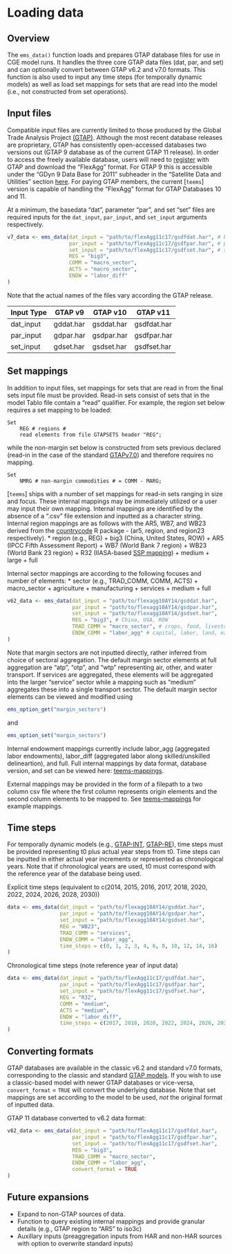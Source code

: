 # Loading data

## Overview

The `ems_data()` function loads and prepares GTAP database files for use in CGE model runs. It handles the three core GTAP data files (dat, par, and set) and can optionally convert between GTAP v6.2 and v7.0 formats. This function is also used to input any time steps (for temporally dynamic models) as well as load set mappings for sets that are read into the model (i.e., not constructed from set operations).

## Input files
Compatible input files are currently limited to those produced by the Global Trade Analysis Project [(GTAP)](https://www.gtap.agecon.purdue.edu/). Although the most recent database releases are proprietary, GTAP has consistently open-accessed databases two versions out (GTAP 9 database as of the current GTAP 11 release). In order to access the freely available database, users will need to [register](https://www.gtap.agecon.purdue.edu/access_member/profile/profile_addnew.aspx) with GTAP and download the "FlexAgg" format. For GTAP 9 this is accessible under the "GDyn 9 Data Base for 2011" subheader in the "Satellite Data and Utilities" section [here](https://www.gtap.agecon.purdue.edu/databases/archives.asp). For paying GTAP members, the current [`teems`] version is capable of handling the "FlexAgg" format for GTAP Databases 10 and 11.

At a minimum, the basedata "dat", parameter "par", and set "set" files are required inputs for the `dat_input`, `par_input`, and `set_input` arguments respectively. 
```r
v7_data <- ems_data(dat_input = "path/to/flexAgg11c17/gsdfdat.har", # basedata coefficients
                    par_input = "path/to/flexAgg11c17/gsdfpar.har", # parameter coefficients
                    set_input = "path/to/flexAgg11c17/gsdfset.har", # set elements
                    REG = "big3",
                    COMM = "macro_sector",
                    ACTS = "macro_sector",
                    ENDW = "labor_diff"
)
```
Note that the actual names of the files vary according the GTAP release.

| Input Type | GTAP v9 | GTAP v10 | GTAP v11 |
|------------|---------|----------|----------|
| dat_input  | gddat.har | gsddat.har | gsdfdat.har |
| par_input  | gdpar.har | gsdpar.har | gsdfpar.har |
| set_input  | gdset.har | gsdset.har | gsdfset.har |


## Set mappings
In addition to input files, set mappings for sets that are read in from the final sets input file must be provided. Read-in sets consist of sets that in the model Tablo file contain a "read" qualifier. For example, the region set below requires a set mapping to be loaded:
```
Set
    REG # regions #
    read elements from file GTAPSETS header "REG";  
```
while the non-margin set below is constructed from sets previous declared (read-in in the case of the standard [GTAPv7.0](https://github.com/teemsphere/teems-models/blob/main/GTAPv7.0/GTAPv7.0.tab)) and therefore requires no mapping.
```
Set
    NMRG # non-margin commodities # = COMM - MARG;  
```

[`teems`] ships with a number of set mappings for read-in sets ranging in size and focus. These internal mappings may be immediately utilized or a user may input their own mapping. Internal mappings are identified by the absence of a ".csv" file extension and inputted as a character string. Internal region mappings are as follows with the AR5, WB7, and WB23 derived from the [countrycode](https://vincentarelbundock.github.io/countrycode/#/man/codelist) R package - (ar5, region, and region23 respectively).
* region (e.g., REG)
  + big3 (China, United States, ROW)
  + AR5 (IPCC Fifth Assessment Report)
  + WB7 (World Bank 7 region)
  + WB23 (World Bank 23 region)
  + R32 (IIASA-based [SSP mapping](https://tntcat.iiasa.ac.at/SspDb/dsd?Action=htmlpage&page=10))
  + medium
  + large
  + full

Internal sector mappings are according to the following focuses and number of elements:
* sector (e.g., TRAD_COMM, COMM, ACTS)
  + macro_sector
  + agriculture
  + manufacturing
  + services
  + medium
  + full

```r
v62_data <- ems_data(dat_input = "path/to/flexagg10AY14/gsddat.har",
                     par_input = "path/to/flexagg10AY14/gsdpar.har",
                     set_input = "path/to/flexagg10AY14/gsdset.har",
                     REG = "big3", # China, USA, ROW
                     TRAD_COMM = "macro_sector", # crops, food, livestock, mnfcs, svces
                     ENDW_COMM = "labor_agg" # capital, labor, land, natlres
)
```

Note that margin sectors are not inputted directly, rather inferred from choice of sectoral aggregation. The default margin sector elements at full aggregation are "atp", "otp", and "wtp" representing air, other, and water transport. If services are aggregated, these elements will be aggregated into the larger "service" sector while a mapping such as "medium" aggregates these into a single transport sector. The default margin sector elements can be viewed and modified using 
```r
ems_option_get("margin_sectors")
```
and 
```r
ems_option_set("margin_sectors")
```

Internal endowment mappings currently include labor_agg (aggregated labor endowments), labor_diff (aggregated labor along skilled/unskilled delineartion), and full. Full internal mappings by data format, database version, and set can be viewed here: [teems-mappings](https://github.com/teemsphere/teems-mappings).

External mappings may be provided in the form of a filepath to a two column csv file where the first column represents origin elements and the second column elements to be mapped to. See [teems-mappings](https://github.com/teemsphere/teems-mappings) for example mappings.


<!-- ## Auxilliary inputs -->

## Time steps
For temporally dynamic models (e.g., [GTAP-INT](https://github.com/teemsphere/teems-models/tree/main/GTAP-INTv1), [GTAP-RE](https://github.com/teemsphere/teems-models/tree/main/GTAP-REv1)), time steps must be provided representing t0 plus actual year steps from t0. Time steps can be inputted in either actual year increments or represented as chronological years. Note that if chronological years are used, t0 must correspond with the reference year of the database being used.

Explicit time steps (equivalent to c(2014, 2015, 2016, 2017, 2018, 2020, 2022, 2024, 2026, 2028, 2030))
```r
data <- ems_data(dat_input = "path/to/flexagg10AY14/gsddat.har",
                 par_input = "path/to/flexagg10AY14/gsdpar.har",
                 set_input = "path/to/flexagg10AY14/gsdset.har",
                 REG = "WB23",
                 TRAD_COMM = "services",
                 ENDW_COMM = "labor_agg",
                 time_steps = c(0, 1, 2, 3, 4, 6, 8, 10, 12, 14, 16)
)
```

Chronological time steps (note reference year of input data)
```r
data <- ems_data(dat_input = "path/to/flexAgg11c17/gsdfdat.har",
                 par_input = "path/to/flexAgg11c17/gsdfpar.har",
                 set_input = "path/to/flexAgg11c17/gsdfset.har",
                 REG = "R32",
                 COMM = "medium",
                 ACTS = "medium",
                 ENDW = "labor_diff",
                 time_steps = c(2017, 2018, 2020, 2022, 2024, 2026, 2028, 2030)
) 
```
## Converting formats
GTAP databases are available in the classic v6.2 and standard v7.0 formats, corresponding to the classic and standard [GTAP models
](https://www.gtap.agecon.purdue.edu/models/current.asp). If you wish to use a classic-based model with newer GTAP databases or vice-versa, `convert_format` = `TRUE` will convert the underlying database. Note that set mappings are set according to the model to be used, *not* the original format of inputted data.

GTAP 11 database converted to v6.2 data format:
```r
v62_data <- ems_data(dat_input = "path/to/flexAgg11c17/gsdfdat.har",
                     par_input = "path/to/flexAgg11c17/gsdfpar.har",
                     set_input = "path/to/flexAgg11c17/gsdfset.har",
                     REG = "big3",
                     TRAD_COMM = "macro_sector",
                     ENDW_COMM = "labor_agg",
                     convert_format = TRUE
)
```

## Future expansions
* Expand to non-GTAP sources of data.
* Function to query existing internal mappings and provide granular details (e.g., GTAP region to "AR5" to iso3c)
* Auxillary inputs (preaggregation inputs from HAR and non-HAR sources with option to overwrite standard inputs)
